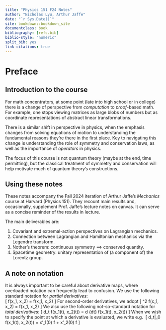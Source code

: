 ```yaml
---
title: "Physics 151 F24 Notes"
author: "Nicholas Lyu, Arthur Jaffe"
date: "`r Sys.Date()`"
site: bookdown::bookdown_site
documentclass: book
bibliography: [refs.bib]
biblio-style: "numeric"
split_bib: yes
link-citations: true
---
```


\usepackage{cancel}
\usepackage{amsmath}
\usepackage{bm}
\newcommand{\pd}[1]{\partial_{#1}}
\newcommand{\pb}[2]{\left[{#1}, {#2}\right]_\xi}

\newcommand{\mbb}{\mathbb}
\newcommand{\mbf}{\mathbf}
\newcommand{\mb}{\boldsymbol}
\newcommand{\mrm}{\mathrm}
\newcommand{\mca}{\mathcal}
\newcommand{\mfk}{\mathfrak}
\newcommand{\tr}{\mrm{tr}} 
\newcommand{\df}{\dfrac}
\newcommand{\la}{\langle}
\newcommand{\ra}{\rangle}
\newcommand{\dag}{\dagger}

\newcommand{\Cl}{\mca C}
\newcommand{\Gr}{\mca G}
\newcommand{\Pf}{\mrm{Pf}}
\newcommand{\Pa}{\mca P}
\newcommand{\R}{\mbb R}

\newcommand{\poly}{\mrm{poly}}



# Preface {-}


## Introduction to the course {-}

For math concentrators, at some point 
(late into high school or in college) there is a 
change of perspective from _computation_ to _proof_-based math. 
For example, one stops viewing matrices as large blobs of numbers but 
as coordinate representations of abstract linear transformations. 

There is a similar shift in perspective in physics, when
the emphasis changes from solving equations of motion to 
understanding the fundamental reasons they're there in 
the first place. Key to navigating this change is understanding 
the role of symmetry and conservation laws, as well as the 
importance of _operators_ in physics. 

The focus of this course is not quantum theory 
(maybe at the end, time permitting), but the 
classical treatment of symmetry and conservation 
will help motivate much of quantum theory's constructions. 

## Using these notes {-}

These notes accompany the Fall 2024 
iteration of Arthur Jaffe's _Mechanics_ course at 
Harvard (Physics 151). 
They recount main results and, occasionally, 
supplement Prof. Jaffe's lecture notes on canvas. 
It can serve as a concise reminder of the results 
in lecture. 

The main deliverables are: 

1. Covariant and extremal-action perspectives on Lagrangian mechanics. 
2. Connection between Lagrangian and Hamiltonian mechanics 
    via the Legendre transform. 
3. Nother's theorem: continuous symmetry $\implies$ conserved quantity. 
4. Spacetime geometry: unitary representation of (a component of) the Lorentz group. 

## A note on notation {-}

It is always important to be careful about 
derivative maps, where overloaded notation can frequently 
lead to confusion. We use the following standard notation for 
_partial derivatives_:  
\[ 
    \pd {x_1} f(x_1, x_2) = 
    \df{\partial}{\partial x_1} f(x_1, x_2)
\] 
For second-order derivatives, we adopt 
\[ 
    \pd {x_1, x_2}^2 f(x_1, x_2) 
    = \df{\partial^2}{\partial x_1\partial x_2} f(x_1, x_2)
\] 
We also use the following not-so-standard notation 
for _total derivatives_: 
\[ 
    d_t f(x_1(t), x_2(t)) = \df d {dt} f(x_1(t), x_2(t))
\] 
When we wish to specify the point at which a derivative is 
evaluated, we write e.g. 
\[ 
    d_t\big|_0 f(x_1(t), x_2(t)) = x'_1(0) \pd {x_1} f + x'_2(0) \pd {x_2} f
\] 